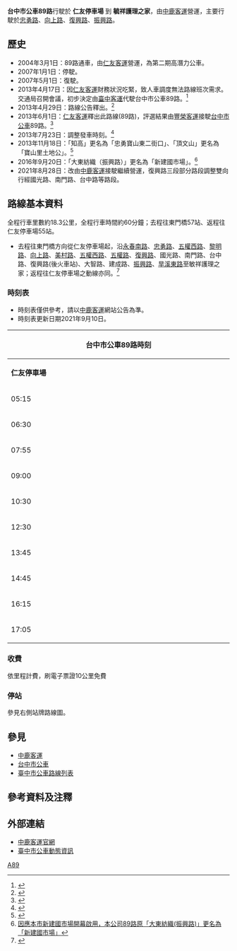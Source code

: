 {{Infobox Bus Route
| number= 台中市公車89路
| operator= [[中鹿客運|中鹿客運]]
| manager= [[臺中市政府交通局|臺中市政府交通局]]公共運輸處
| garage= 仁友停車場
| length= 18.3公里
| time= 約1小時
| start= 仁友停車場
| via= [[嶺東科技大學|嶺東科技大學]]<br>[[嶺東高中|嶺東高中]]<br>哈魚碼頭<br>[[文心森林公園站|捷運文心森林公園站]]<br>[[國立台灣美術館|國立台灣美術館]]<br>[[國立公共資訊圖書館|公共資訊圖書館]]<br>國光國小<br>[[臺中市私立明德高級中學|明德高中]]<br>[[興大附農|興大附農]]<br>第三市場<br>[[臺中家商|臺中家商]]<br>[[File:ROC_Taiwan_Railways_Administration_Logo.svg|20px]] [[臺中車站|臺中車站]]（復興路）<br>[[新時代購物中心|新時代購物中心]]<br>新建國市場<br>東門橋
| end= 毓祥護理之家
| level= 仁友停車場：05:15-17:05<br>毓祥護理之家：06:30-18:45
| frequency= 固定班次<ref>{{Cite web |url=https://www.ibus.com.tw/city-bus/txg/route89/ |title=中鹿客運89路時刻表 |date=2021-08-24 |accessdate=2021-08-27 |archive-date=2021-08-27 |archive-url=https://web.archive.org/web/20210827071436/https://www.ibus.com.tw/city-bus/txg/route89/ }}</ref>
| Other_route= [[台中市公車358路|台中市公車358路]]
| vehicle= 
| Fare= 依里程計費<ref>{{Cite web |url=http://www.traffic.taichung.gov.tw/bus_price/index.asp?Parser=99,7,163,52 |title=台中市政府交通局－市區公車票價查詢系統 |access-date=2016-04-29 |archive-date=2014-03-27 |archive-url=https://web.archive.org/web/20140327221314/http://www.traffic.taichung.gov.tw/bus_price/index.asp?Parser=99,7,163,52 |dead-url=no }}</ref>
| compete=[[台中市公車5路|台中市公車5路]]<br>[[台中市公車27路|台中市公車27路]]<br>[[台中市公車51路|台中市公車51路]]<br>[[台中市公車56路|台中市公車56路]]<br>[[台中市公車290路|台中市公車290路]]
| bgcolor= red
| fontcolor= white
}}

'''台中市公車89路'''行駛於 '''仁友停車場''' 到 '''毓祥護理之家'''，由[[中鹿客運|中鹿客運]]營運，主要行駛於[[忠勇路|忠勇路]]、[[向上路|向上路]]、[[復興路|復興路]]、[[振興路|振興路]]。

==歷史==
*2004年3月1日：89路通車，由[[仁友客運|仁友客運]]營運，為第二期高潛力公車。
*2007年1月1日：停駛。
*2007年5月1日：復駛。
*2013年4月17日：因[[仁友客運|仁友客運]]財務狀況吃緊，致人車調度無法路線班次需求。交通局召開會議，初步決定由[[臺中客運|臺中客運]]代駛台中市公車89路。<ref>{{Cite web |url=http://www.taichung.gov.tw/ct.asp?xItem=216337&ctNode=712&mp=100010 |title=因應仁友客運發車異常 市府啟動緊急應變機制確保乘客權益 |access-date=2016-04-29 |archive-date=2015-09-24 |archive-url=https://web.archive.org/web/20150924113547/http://www.taichung.gov.tw/ct.asp?xItem=216337&ctNode=712&mp=100010 |dead-url=no }}</ref>
*2013年4月29日：路線公告釋出。<ref>{{Cite web |url=http://www.traffic.taichung.gov.tw/news/index-1.asp?Parser=9,4,20,,,,1656,,,,3 |title=仁友客運11條代駛路線公告釋出　代駛措施將無縫接軌至新業者接駛上路 |access-date=2016-04-29 |archive-date=2020-09-27 |archive-url=https://web.archive.org/web/20200927145227/https://www.traffic.taichung.gov.tw/news/index-1.asp?Parser=9,4,20,,,,1656,,,,3 |dead-url=no }}</ref>
*2013年6月1日：[[仁友客運|仁友客運]]釋出此路線(89路)，評選結果由[[豐榮客運|豐榮客運]]接駛[[台中市公車|台中市公車]]89路。<ref>{{Cite web |url=http://www.traffic.taichung.gov.tw/news/index-1.asp?Parser=9,4,20,,,,1688 |title=仁友11條路線 6/1起由新業者無縫接駛　服務不中斷 |accessdate=2016-04-29 |archive-date=2016-04-03 |archive-url=https://web.archive.org/web/20160403190821/http://www.traffic.taichung.gov.tw/news/index-1.asp?Parser=9,4,20,,,,1688 |dead-url=no }}</ref>
*2013年7月23日：調整發車時刻。<ref>{{Cite web |url=http://www.gbus.com.tw/system/modules/tadnews/index.php?nsn=26 |title=本公司市公車40路、48路、89路新增調整班次事宜 |accessdate=2016-04-29 |archive-date=2014-02-23 |archive-url=https://web.archive.org/web/20140223015625/http://www.gbus.com.tw/system/modules/tadnews/index.php?nsn=26 |dead-url=yes }}</ref>
*2013年11月18日：「知高」更名為「忠勇寶山東二街口」、「頂文山」更名為「寶山里土地公」。<ref>{{Cite web |url=http://www.gbus.com.tw/system/modules/tadnews/index.php?nsn=41 |title=市公車89路，南屯區忠勇路段站位更名 |accessdate=2016-04-29 |archive-date=2015-09-24 |archive-url=https://web.archive.org/web/20150924021031/http://www.gbus.com.tw/system/modules/tadnews/index.php?nsn=41 |dead-url=yes }}</ref>
*2016年9月20日：「大東紡織（振興路）」更名為「新建國市場」。<ref>[http://www.gbus.com.tw/system/modules/tadnews/index.php?nsn=123 因應本市新建國市場開幕啟用，本公司89路原「大東紡織(振興路)」更名為「新建國市場」]{{dead link|date=2017年12月 |bot=InternetArchiveBot |fix-attempted=yes }}</ref>
*2021年8月28日：改由[[中鹿客運|中鹿客運]]接駛繼續營運，復興路三段部分路段調整雙向行經國光路、南門路、台中路等路段。

==路線基本資料==
全程行車里數約18.3公里，全程行車時間約60分鐘；去程往東門橋57站、返程往仁友停車場55站。

*去程往東門橋方向從仁友停車場起，沿[[永春南路|永春南路]]、[[忠勇路|忠勇路]]、[[五權西路|五權西路]]、[[黎明路|黎明路]]、[[向上路|向上路]]、[[美村路|美村路]]、[[五權西路|五權西路]]、[[五權路_(台中市)|五權路]]、[[復興路|復興路]]、國光路、南門路、台中路、復興路(後火車站)、大智路、建成路、[[振興路|振興路]]、[[旱溪東路|旱溪東路]]至敏祥護理之家；返程往仁友停車場之動線亦同。<ref>{{Cite web |url=https://www.ibus.com.tw/wp-content/uploads/2021/08/89_210816.jpg |title=中鹿客運89路營運路線圖 |date=2021-08-24 |accessdate=2021-08-27 |archive-date=2021-08-27 |archive-url=https://web.archive.org/web/20210827071641/https://www.ibus.com.tw/wp-content/uploads/2021/08/89_210816.jpg }}</ref>

===時刻表===
*時刻表僅供參考，請以[[中鹿客運|中鹿客運]]網站公告為準。
*時刻表更新日期2021年9月10日。
{| class="wikitable collapsible collapsed" style="width:50%;text-align:center"
|-style="text-align:center;"
! colspan="2" style="text-align:center" | 台中市公車89路時刻
|-style="background:green; color:snow"
| colspan="1" style="width:15%"|'''仁友停車場'''||colspan="1" style="width:15%"|'''敏祥護理之家'''
|-
| 05:15 || 06:15
|-
| 06:30 || 07:40
|-
| 07:55 || 09:10
|-
| 09:00 || 10:15
|-
| 10:30 || 11:45
|-
| 12:30 || 13:40
|-
| 13:45 || 15:00
|-
| 14:45 || 15:55
|-
| 16:15 || 17:45
|-
| 17:05 || 18:45
|}

===收費===
依里程計費，刷電子票證10公里免費

===停站===
參見右側站牌路線圖。
{{BS-map
|title=臺中市公車89路站牌
|legend=0
|lua=1
|map=
KBHFa~~'''仁友停車場'''
BHF~~嶺東科技大學（永春南路）
BHF~~嶺東高中
BHF~~七星橋
BHF~~下文山
BHF~~一善堂
BHF~~文山里
BHF~~文山國小（忠勇路）
BHF~~寶山里土地公
BHF~~忠勇寶山東二街口
BHF~~新生里（哈魚碼頭）
BHF~~中村加油站
BHF~~五權西永春東七路口
BHF~~五權西三厝街口
BHF~~黎明五權西路口
BHF~~黎明向上路口
BHF~~向上河南路口
BHF~~林新醫院（向上路）
BHF~~向上惠文路口
BHF~~[[文心森林公園站|捷運文心森林公園站]]（向上路）
BHF~~向上大墩路口
BHF~~向上東興路口
BHF~~向上精誠路口
BHF~~向上忠明南路口
BHF~~頂麻園（向上市場）
BHF(R)f~~美村向上路口
BHF~~向上國中
BHF~~美術館（五權西路）
BHF~~五權五廊街口
BHF~~五權公館路口
BHF~~五權柳川西路口
BHF~~五權樂群街口
BHF~~公共資訊圖書館（復興路）
BHF~~第三分局
BHF~~復興有恆街口
BHF~~醒修宮
BHF~~恩光堂
BHF~~國光國小
BHF~~興大郵局
BHF~~興大二村
BHF~~明德高中（南門路）
BHF~~南門仔
BHF~~興大附農（臺中路）
BHF~~臺中國小（臺中路）
BHF~~第三市場
BHF~~臺中家商
BHF~~[[File:ROC_Taiwan_Railways_Administration_Logo.svg|20px]][[臺中車站|臺中車站]]（復興路）
BHF~~新時代購物中心
BHF~~大智忠孝路口
BHF~~建成大振街口
BHF~~新建國市場
BHF~~漢聲電臺
BHF~~東門橋
BHF~~旱溪東振興路口
BHF~~旱溪東東門路口
BHF~~旱溪東六順路口
KBHFe~~'''毓祥護理之家'''
}}

==參見==
*[[中鹿客運|中鹿客運]]
*[[台中市公車|台中市公車]]
*[[臺中市公車路線列表|臺中市公車路線列表]]

==參考資料及注釋==
{{reflist|2}}

==外部連結==
*[https://www.ibus.com.tw 中鹿客運官網] {{Wayback|url=https://www.ibus.com.tw/ |date=20200301041136 }} 
*[http://citybus.taichung.gov.tw/ebus 臺中市公車動態資訊] {{Wayback|url=http://citybus.taichung.gov.tw/ebus |date=20210628133542 }} 

{{臺中市市區公車}}

[[Category:台中市公車路線|A89]]